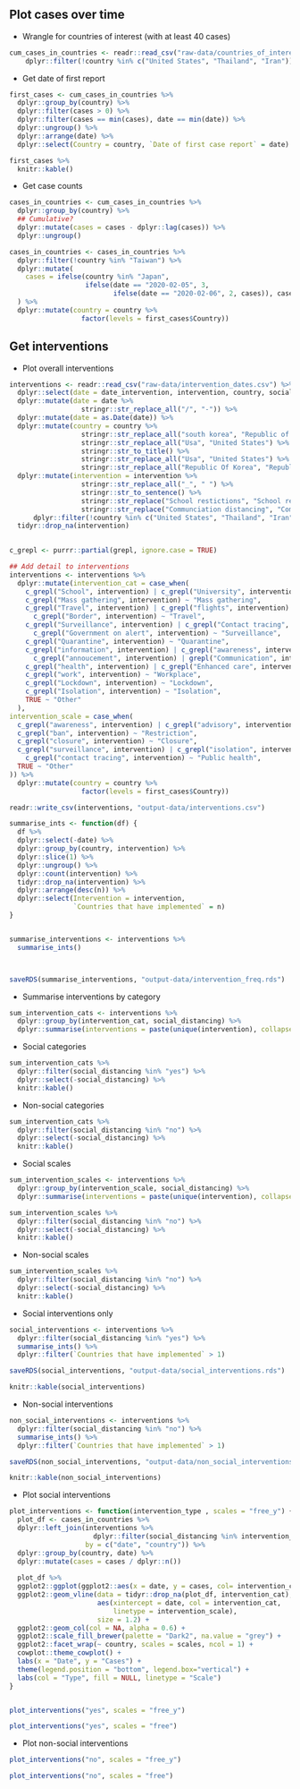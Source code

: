 

## Plot cases over time


* Wrangle for countries of interest (with at least 40 cases)

```r
cum_cases_in_countries <- readr::read_csv("raw-data/countries_of_interest_counts.csv") %>% 
    dplyr::filter(!country %in% c("United States", "Thailand", "Iran"))
```


* Get date of first report

```r
first_cases <- cum_cases_in_countries %>% 
  dplyr::group_by(country) %>% 
  dplyr::filter(cases > 0) %>% 
  dplyr::filter(cases == min(cases), date == min(date)) %>% 
  dplyr::ungroup() %>% 
  dplyr::arrange(date) %>% 
  dplyr::select(Country = country, `Date of first case report` = date)

first_cases %>% 
  knitr::kable()
```

* Get case counts

```r
cases_in_countries <- cum_cases_in_countries %>% 
  dplyr::group_by(country) %>% 
  ## Cumulative?
  dplyr::mutate(cases = cases - dplyr::lag(cases)) %>% 
  dplyr::ungroup()

cases_in_countries <- cases_in_countries %>% 
  dplyr::filter(!country %in% "Taiwan") %>% 
  dplyr::mutate(
    cases = ifelse(country %in% "Japan", 
                   ifelse(date == "2020-02-05", 3, 
                          ifelse(date == "2020-02-06", 2, cases)), cases)
  ) %>% 
  dplyr::mutate(country = country %>% 
                  factor(levels = first_cases$Country))
```


## Get interventions


* Plot overall interventions

```r
interventions <- readr::read_csv("raw-data/intervention_dates.csv") %>% 
  dplyr::select(date = date_intervention, intervention, country, social_distancing) %>% 
  dplyr::mutate(date = date %>% 
                  stringr::str_replace_all("/", "-")) %>% 
  dplyr::mutate(date = as.Date(date)) %>% 
  dplyr::mutate(country = country %>% 
                  stringr::str_replace_all("south korea", "Republic of Korea") %>% 
                  stringr::str_replace_all("Usa", "United States") %>%
                  stringr::str_to_title() %>% 
                  stringr::str_replace_all("Usa", "United States") %>% 
                  stringr::str_replace_all("Republic Of Korea", "Republic of Korea")) %>% 
  dplyr::mutate(intervention = intervention %>% 
                  stringr::str_replace_all("_", " ") %>% 
                  stringr::str_to_sentence() %>%
                  stringr::str_replace("School restictions", "School restrictions") %>% 
                  stringr::str_replace("Communciation distancing", "Communication distancing")) %>% 
      dplyr::filter(!country %in% c("United States", "Thailand", "Iran")) %>% 
  tidyr::drop_na(intervention)
  

c_grepl <- purrr::partial(grepl, ignore.case = TRUE)

## Add detail to interventions
interventions <- interventions %>% 
  dplyr::mutate(intervention_cat = case_when(
    c_grepl("School", intervention) | c_grepl("University", intervention) ~ "Education",
    c_grepl("Mass gathering", intervention) ~ "Mass gathering",
    c_grepl("Travel", intervention) | c_grepl("flights", intervention) |
      c_grepl("Border", intervention) ~ "Travel", 
    c_grepl("Surveillance", intervention) | c_grepl("Contact tracing", interventions) |
      c_grepl("Government on alert", intervention) ~ "Surveillance",
    c_grepl("Quarantine", intervention) ~ "Quarantine",
    c_grepl("information", intervention) | c_grepl("awareness", intervention) |
      c_grepl("annoucement", intervention) | grepl("Communication", intervention) ~ "Information",
    c_grepl("health", intervention) | c_grepl("Enhanced care", intervention) ~ "Healthcare",
    c_grepl("work", intervention) ~ "Workplace",
    c_grepl("Lockdown", intervention) ~ "Lockdown",
    c_grepl("Isolation", intervention) ~ "Isolation",
    TRUE ~ "Other"
  ),
intervention_scale = case_when(
  c_grepl("awareness", intervention) | c_grepl("advisory", intervention) ~ "Advice",
  c_grepl("ban", intervention) ~ "Restriction",
  c_grepl("closure", intervention) ~ "Closure",
  c_grepl("surveillance", intervention) | c_grepl("isolation", intervention) |
    c_grepl("contact tracing", intervention) ~ "Public health",
  TRUE ~ "Other"
)) %>% 
  dplyr::mutate(country = country %>% 
                  factor(levels = first_cases$Country))

readr::write_csv(interventions, "output-data/interventions.csv")

summarise_ints <- function(df) {
  df %>% 
  dplyr::select(-date) %>% 
  dplyr::group_by(country, intervention) %>% 
  dplyr::slice(1) %>% 
  dplyr::ungroup() %>% 
  dplyr::count(intervention) %>% 
  tidyr::drop_na(intervention) %>% 
  dplyr::arrange(desc(n)) %>% 
  dplyr::select(Intervention = intervention, 
                `Countries that have implemented` = n)
}


summarise_interventions <- interventions %>% 
  summarise_ints()



saveRDS(summarise_interventions, "output-data/intervention_freq.rds")
```

* Summarise interventions by category

```r
sum_intervention_cats <- interventions %>% 
  dplyr::group_by(intervention_cat, social_distancing) %>% 
  dplyr::summarise(interventions = paste(unique(intervention), collapse = ", "))
```

* Social categories

```r
sum_intervention_cats %>% 
  dplyr::filter(social_distancing %in% "yes") %>% 
  dplyr::select(-social_distancing) %>% 
  knitr::kable()
```

* Non-social categories

```r
sum_intervention_cats %>% 
  dplyr::filter(social_distancing %in% "no") %>% 
  dplyr::select(-social_distancing) %>% 
  knitr::kable()
```

* Social scales

```r
sum_intervention_scales <- interventions %>% 
  dplyr::group_by(intervention_scale, social_distancing) %>% 
  dplyr::summarise(interventions = paste(unique(intervention), collapse = ", "))

sum_intervention_scales %>% 
  dplyr::filter(social_distancing %in% "no") %>% 
  dplyr::select(-social_distancing) %>% 
  knitr::kable()
```

* Non-social scales

```r
sum_intervention_scales %>% 
  dplyr::filter(social_distancing %in% "no") %>% 
  dplyr::select(-social_distancing) %>% 
  knitr::kable()
```
* Social interventions only

```r
social_interventions <- interventions %>% 
  dplyr::filter(social_distancing %in% "yes") %>% 
  summarise_ints() %>% 
  dplyr::filter(`Countries that have implemented` > 1)

saveRDS(social_interventions, "output-data/social_interventions.rds")

knitr::kable(social_interventions)
```

* Non-social interventions

```r
non_social_interventions <- interventions %>% 
  dplyr::filter(social_distancing %in% "no") %>% 
  summarise_ints() %>% 
  dplyr::filter(`Countries that have implemented` > 1)

saveRDS(non_social_interventions, "output-data/non_social_interventions.rds")

knitr::kable(non_social_interventions)
```

* Plot social interventions

```r
plot_interventions <- function(intervention_type , scales = "free_y") {
  plot_df <- cases_in_countries %>% 
  dplyr::left_join(interventions %>% 
                     dplyr::filter(social_distancing %in% intervention_type),
                   by = c("date", "country")) %>% 
  dplyr::group_by(country, date) %>% 
  dplyr::mutate(cases = cases / dplyr::n())
  
  plot_df %>% 
  ggplot2::ggplot(ggplot2::aes(x = date, y = cases, col= intervention_cat)) +
  ggplot2::geom_vline(data = tidyr::drop_na(plot_df, intervention_cat),
                      aes(xintercept = date, col = intervention_cat,
                          linetype = intervention_scale), 
                      size = 1.2) +
  ggplot2::geom_col(col = NA, alpha = 0.6) +
  ggplot2::scale_fill_brewer(palette = "Dark2", na.value = "grey") +
  ggplot2::facet_wrap(~ country, scales = scales, ncol = 1) +
  cowplot::theme_cowplot() +
  labs(x = "Date", y = "Cases") +
  theme(legend.position = "bottom", legend.box="vertical") +
  labs(col = "Type", fill = NULL, linetype = "Scale")
}


plot_interventions("yes", scales = "free_y")
```

```r
plot_interventions("yes", scales = "free")
```



* Plot non-social interventions

```r
plot_interventions("no", scales = "free_y")
```

```r
plot_interventions("no", scales = "free")
```

